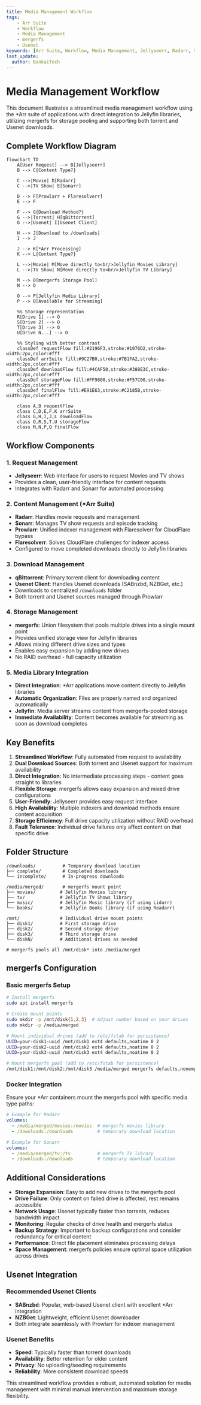 ```yaml
---
title: Media Management Workflow
tags:
    - Arr Suite
    - Workflow
    - Media Management
    - mergerfs
    - Usenet
keywords: [Arr Suite, Workflow, Media Management, Jellyseerr, Radarr, Sonarr, Prowlarr, qBittorrent, Usenet, mergerfs, Jellyfin]
last_update:
  author: BankaiTech
---
```


# Media Management Workflow

This document illustrates a streamlined media management workflow using the *Arr suite of applications with direct integration to Jellyfin libraries, utilizing mergerfs for storage pooling and supporting both torrent and Usenet downloads.

## Complete Workflow Diagram

```mermaid
flowchart TD
    A[User Request] --> B[Jellyseerr]
    B --> C{Content Type?}
    
    C -->|Movie| D[Radarr]
    C -->|TV Show| E[Sonarr]
    
    D --> F[Prowlarr + Flaresolverr]
    E --> F
    
    F --> G{Download Method?}
    G -->|Torrent| H[qBittorrent]
    G -->|Usenet| I[Usenet Client]
    
    H --> J[Download to /downloads]
    I --> J
    
    J --> K[*Arr Processing]
    K --> L{Content Type?}
    
    L -->|Movie| M[Move directly to<br/>Jellyfin Movies Library]
    L -->|TV Show| N[Move directly to<br/>Jellyfin TV Library]
    
    M --> O[mergerfs Storage Pool]
    N --> O
    
    O --> P[Jellyfin Media Library]
    P --> Q[Available for Streaming]
    
    %% Storage representation
    R[Drive 1] --> O
    S[Drive 2] --> O
    T[Drive 3] --> O
    U[Drive N...] --> O
    
    %% Styling with better contrast
    classDef requestFlow fill:#2196F3,stroke:#1976D2,stroke-width:2px,color:#fff
    classDef arrSuite fill:#9C27B0,stroke:#7B1FA2,stroke-width:2px,color:#fff
    classDef downloadFlow fill:#4CAF50,stroke:#388E3C,stroke-width:2px,color:#fff
    classDef storageFlow fill:#FF9800,stroke:#F57C00,stroke-width:2px,color:#fff
    classDef finalFlow fill:#E91E63,stroke:#C2185B,stroke-width:2px,color:#fff
    
    class A,B requestFlow
    class C,D,E,F,K arrSuite
    class G,H,I,J,L downloadFlow
    class O,R,S,T,U storageFlow
    class M,N,P,Q finalFlow
```

## Workflow Components

### 1. Request Management
- **Jellyseerr**: Web interface for users to request Movies and TV shows
- Provides a clean, user-friendly interface for content requests
- Integrates with Radarr and Sonarr for automated processing

### 2. Content Management (*Arr Suite)
- **Radarr**: Handles movie requests and management
- **Sonarr**: Manages TV show requests and episode tracking
- **Prowlarr**: Unified indexer management with Flaresolverr for CloudFlare bypass
- **Flaresolverr**: Solves CloudFlare challenges for indexer access
- Configured to move completed downloads directly to Jellyfin libraries

### 3. Download Management
- **qBittorrent**: Primary torrent client for downloading content
- **Usenet Client**: Handles Usenet downloads (SABnzbd, NZBGet, etc.)
- Downloads to centralized `/downloads` folder
- Both torrent and Usenet sources managed through Prowlarr

### 4. Storage Management
- **mergerfs**: Union filesystem that pools multiple drives into a single mount point
- Provides unified storage view for Jellyfin libraries
- Allows mixing different drive sizes and types
- Enables easy expansion by adding new drives
- No RAID overhead - full capacity utilization

### 5. Media Library Integration
- **Direct Integration**: *Arr applications move content directly to Jellyfin libraries
- **Automatic Organization**: Files are properly named and organized automatically
- **Jellyfin**: Media server streams content from mergerfs-pooled storage
- **Immediate Availability**: Content becomes available for streaming as soon as download completes

## Key Benefits

1. **Streamlined Workflow**: Fully automated from request to availability
2. **Dual Download Sources**: Both torrent and Usenet support for maximum availability
3. **Direct Integration**: No intermediate processing steps - content goes straight to libraries
4. **Flexible Storage**: mergerfs allows easy expansion and mixed drive configurations
5. **User-Friendly**: Jellyseerr provides easy request interface
6. **High Availability**: Multiple indexers and download methods ensure content acquisition
7. **Storage Efficiency**: Full drive capacity utilization without RAID overhead
8. **Fault Tolerance**: Individual drive failures only affect content on that specific drive

## Folder Structure

```
/downloads/          # Temporary download location
├── complete/        # Completed downloads
└── incomplete/      # In-progress downloads

/media/merged/       # mergerfs mount point
├── movies/         # Jellyfin Movies library
├── tv/             # Jellyfin TV Shows library
├── music/          # Jellyfin Music library (if using Lidarr)
└── books/          # Jellyfin Books library (if using Readarr)

/mnt/               # Individual drive mount points
├── disk1/          # First storage drive
├── disk2/          # Second storage drive
├── disk3/          # Third storage drive
└── diskN/          # Additional drives as needed

# mergerfs pools all /mnt/disk* into /media/merged
```

## mergerfs Configuration

### Basic mergerfs Setup

```bash
# Install mergerfs
sudo apt install mergerfs

# Create mount points
sudo mkdir -p /mnt/disk{1,2,3}  # Adjust number based on your drives
sudo mkdir -p /media/merged

# Mount individual drives (add to /etc/fstab for persistence)
UUID=your-disk1-uuid /mnt/disk1 ext4 defaults,noatime 0 2
UUID=your-disk2-uuid /mnt/disk2 ext4 defaults,noatime 0 2
UUID=your-disk3-uuid /mnt/disk3 ext4 defaults,noatime 0 2

# Mount mergerfs pool (add to /etc/fstab for persistence)
/mnt/disk1:/mnt/disk2:/mnt/disk3 /media/merged mergerfs defaults,nonempty,allow_other,use_ino,cache.files=off,moveonenospc=true,dropcacheonclose=true,minfreespace=50G,fsname=mergerfs-pool,category.create=mfs 0 0
```

### Docker Integration

Ensure your *Arr containers mount the mergerfs pool with specific media type paths:

```yaml
# Example for Radarr
volumes:
  - /media/merged/movies:/movies  # mergerfs movies library
  - /downloads:/downloads         # temporary download location

# Example for Sonarr  
volumes:
  - /media/merged/tv:/tv          # mergerfs TV library
  - /downloads:/downloads         # temporary download location
```

## Additional Considerations

- **Storage Expansion**: Easy to add new drives to the mergerfs pool
- **Drive Failure**: Only content on failed drive is affected, rest remains accessible
- **Network Usage**: Usenet typically faster than torrents, reduces bandwidth impact
- **Monitoring**: Regular checks of drive health and mergerfs status
- **Backup Strategy**: Important to backup configurations and consider redundancy for critical content
- **Performance**: Direct file placement eliminates processing delays
- **Space Management**: mergerfs policies ensure optimal space utilization across drives

## Usenet Integration

### Recommended Usenet Clients

- **SABnzbd**: Popular, web-based Usenet client with excellent *Arr integration
- **NZBGet**: Lightweight, efficient Usenet downloader
- Both integrate seamlessly with Prowlarr for indexer management

### Usenet Benefits

- **Speed**: Typically faster than torrent downloads
- **Availability**: Better retention for older content
- **Privacy**: No uploading/seeding requirements
- **Reliability**: More consistent download speeds

This streamlined workflow provides a robust, automated solution for media management with minimal manual intervention and maximum storage flexibility.

<BuyMeACoffeeButton />
